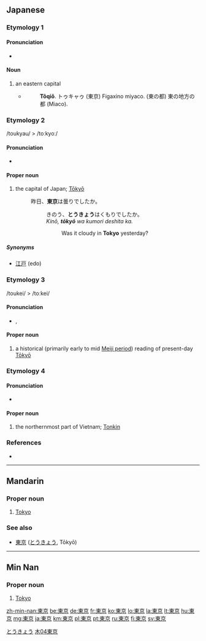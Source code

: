==Japanese==
{{ja-kanjitab|東|京}}

===Etymology 1===

====Pronunciation====
* {{IPA|[toːkjoː]|lang=ja}}

====Noun====
{{wikipedia|lang=ja}}
{{ja-noun|k|hira=とうきょう|hhira=とうきゃう|rom=tōkyō|hidx=とうきょう}}

# an eastern capital
#* {{RQ:Nippo Jisho|663}}
#*: '''Tôqiǒ'''. トゥキャゥ (東京) Figaxino miyaco. (東の都) 東の地方の都 (Miaco).

===Etymology 2===
/toukyau/ > /toːkyoː/

====Pronunciation====
* {{IPA|[toːkjoː]|lang=ja}}

====Proper noun====
{{ja-pos|k|proper|hira=とうきょう|hhira=とうきゃう|rom=tōkyō}}

# the capital of Japan; [[Tōkyō]]
#: 昨日、'''東京'''は曇りでしたか。
#:: きのう、'''とうきょう'''はくもりでしたか。
#::  ''Kinō, '''tōkyō''' wa kumori deshita ka.''
#::: Was it cloudy in '''Tokyo''' yesterday?

=====Synonyms=====
* [[江戸]] (edo)

===Etymology 3===
/toukei/ > /toːkei/

====Pronunciation====
* {{IPA|[toːkei]|lang=ja}}, {{IPA|[toːkeː]|lang=ja}}

====Proper noun====
{{ja-pos|k|proper|hira=とうけい|rom=tōkei}}

# a historical (primarily early to mid [[w:Meiji period|Meiji period]]) reading of present-day [[Tōkyō]]

===Etymology 4===

====Pronunciation====
* {{IPA|[tonkin]|lang=ja}}

====Proper noun====
{{ja-pos|k|proper|kata=トンキン|rom=tonkin|hidx=とんきん}}

# the northernmost part of Vietnam; [[w:Tonkin|Tonkin]]

===References===
* {{R:Nippo Jisho}}

[[Category:ja:Capital cities|とうきょう]]

----

==Mandarin==
{{zh-forms|[[东京]]|[[東]][[京]]}}

===Proper noun===
{{cmn-proper noun|t|pin=Dōngjīng|pint=dong1jing1|tra=東京|sim=东京|rs=木04}}

# [[Tokyo]]

===See also===
* {{i-c|Japanese}} [[東京]] ([[とうきょう]], Tōkyō)

[[Category:zh-tw:Capital cities|木04東京]]

----

==Min Nan==
{{zh-forms|[[东京]]|[[東]][[京]]}}

===Proper noun===
{{nan-proper|t|poj=Tang-kiaⁿ|pojt=dong1jing1|tra=東京|sim=东京|rs=木04}}

# [[Tokyo]]

[[zh-min-nan:東京]]
[[be:東京]]
[[de:東京]]
[[fr:東京]]
[[ko:東京]]
[[lo:東京]]
[[la:東京]]
[[lt:東京]]
[[hu:東京]]
[[mg:東京]]
[[ja:東京]]
[[km:東京]]
[[pl:東京]]
[[pt:東京]]
[[ru:東京]]
[[fi:東京]]
[[sv:東京]]